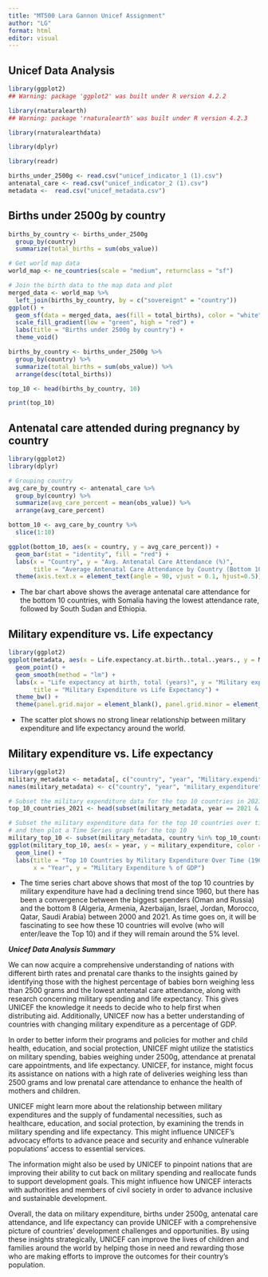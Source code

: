 ```yaml
---
title: "MT500 Lara Gannon Unicef Assignment"
author: "LG"
format: html
editor: visual
---
```


## Unicef Data Analysis

```r
library(ggplot2)
## Warning: package 'ggplot2' was built under R version 4.2.2
```

```r
library(rnaturalearth)
## Warning: package 'rnaturalearth' was built under R version 4.2.3

```

```r
library(rnaturalearthdata)

```

```r
library(dplyr)
```

```r
library(readr)

births_under_2500g <- read.csv("unicef_indicator_1 (1).csv")
antenatal_care <- read.csv("unicef_indicator_2 (1).csv")
metadata <-  read.csv("unicef_metadata.csv")
```

## **Births under 2500g by country**

```r
births_by_country <- births_under_2500g 
  group_by(country) 
  summarize(total_births = sum(obs_value))

# Get world map data
world_map <- ne_countries(scale = "medium", returnclass = "sf")

# Join the birth data to the map data and plot
merged_data <- world_map %>%
  left_join(births_by_country, by = c("sovereignt" = "country"))
ggplot() +
  geom_sf(data = merged_data, aes(fill = total_births), color = "white") +
  scale_fill_gradient(low = "green", high = "red") +
  labs(title = "Births under 2500g by country") +
  theme_void()

```

```r
births_by_country <- births_under_2500g %>%
  group_by(country) %>%
  summarize(total_births = sum(obs_value)) %>%
  arrange(desc(total_births)) 

top_10 <- head(births_by_country, 10) 

print(top_10)
```

## **Antenatal care attended during pregnancy by country**

```r
library(ggplot2)
library(dplyr)

# Grouping country
avg_care_by_country <- antenatal_care %>%
  group_by(country) %>%
  summarize(avg_care_percent = mean(obs_value)) %>%
  arrange(avg_care_percent) 

bottom_10 <- avg_care_by_country %>%
  slice(1:10)

ggplot(bottom_10, aes(x = country, y = avg_care_percent)) +
  geom_bar(stat = "identity", fill = "red") +
  labs(x = "Country", y = "Avg. Antenatal Care Attendance (%)",
       title = "Average Antenatal Care Attendance by Country (Bottom 10)") +
  theme(axis.text.x = element_text(angle = 90, vjust = 0.1, hjust=0.5))
```

-   The bar chart above shows the average antenatal care attendance for the bottom 10 countries, with Somalia having the lowest attendance rate, followed by South Sudan and Ethiopia.

## **Military expenditure vs. Life expectancy**

```r
library(ggplot2)
ggplot(metadata, aes(x = Life.expectancy.at.birth..total..years., y = Military.expenditure....of.GDP.)) +
  geom_point() +
  geom_smooth(method = "lm") +
  labs(x = "Life expectancy at birth, total (years)", y = "Military expenditure (% of GDP)",
       title = "Military Expenditure vs Life Expectancy") +
  theme_bw() +
  theme(panel.grid.major = element_blank(), panel.grid.minor = element_blank())
```

-   The scatter plot shows no strong linear relationship between military expenditure and life expectancy around the world.

## **Military expenditure vs. Life expectancy**

```r
library(ggplot2)
military_metadata <- metadata[, c("country", "year", "Military.expenditure....of.GDP.")]
names(military_metadata) <- c("country", "year", "military_expenditure")

# Subset the military expenditure data for the top 10 countries in 2021 (excluding Kuwait)
top_10_countries_2021 <- head(subset(military_metadata, year == 2021 & country != "Kuwait")[order(subset(military_metadata, year == 2021 & country != "Kuwait")$military_expenditure, decreasing = TRUE),], 10)

# Subset the military expenditure data for the top 10 countries over time (excluding Kuwait)
# and then plot a Time Series graph for the top 10 
military_top_10 <- subset(military_metadata, country %in% top_10_countries_2021$country & country != "Kuwait")
ggplot(military_top_10, aes(x = year, y = military_expenditure, color = country)) +
  geom_line() +
  labs(title = "Top 10 Countries by Military Expenditure Over Time (1960-2020, excluding Kuwait)",
       x = "Year", y = "Military Expenditure % of GDP")
```

-   The time series chart above shows that most of the top 10 countries by military expenditure have had a declining trend since 1960, but there has been a convergence between the biggest spenders (Oman and Russia) and the bottom 8 (Algeria, Armenia, Azerbaijan, Israel, Jordan, Morocco, Qatar, Saudi Arabia) between 2000 and 2021. As time goes on, it will be fascinating to see how these 10 countries will evolve (who will enter/leave the Top 10) and if they will remain around the 5% level.

***Unicef Data Analysis Summary***

We can now acquire a comprehensive understanding of nations with different birth rates and prenatal care thanks to the insights gained by identifying those with the highest percentage of babies born weighing less than 2500 grams and the lowest antenatal care attendance, along with research concerning military spending and life expectancy. This gives UNICEF the knowledge it needs to decide who to help first when distributing aid. Additionally, UNICEF now has a better understanding of countries with changing military expenditure as a percentage of GDP.

In order to better inform their programs and policies for mother and child health, education, and social protection, UNICEF might utilize the statistics on military spending, babies weighing under 2500g, attendance at prenatal care appointments, and life expectancy. UNICEF, for instance, might focus its assistance on nations with a high rate of deliveries weighing less than 2500 grams and low prenatal care attendance to enhance the health of mothers and children.

UNICEF might learn more about the relationship between military expenditures and the supply of fundamental necessities, such as healthcare, education, and social protection, by examining the trends in military spending and life expectancy. This might influence UNICEF's advocacy efforts to advance peace and security and enhance vulnerable populations' access to essential services.

The information might also be used by UNICEF to pinpoint nations that are improving their ability to cut back on military spending and reallocate funds to support development goals. This might influence how UNICEF interacts with authorities and members of civil society in order to advance inclusive and sustainable development.

Overall, the data on military expenditure, births under 2500g, antenatal care attendance, and life expectancy can provide UNICEF with a comprehensive picture of countries' development challenges and opportunities. By using these insights strategically, UNICEF can improve the lives of children and families around the world by helping those in need and rewarding those who are making efforts to improve the outcomes for their country's population.
